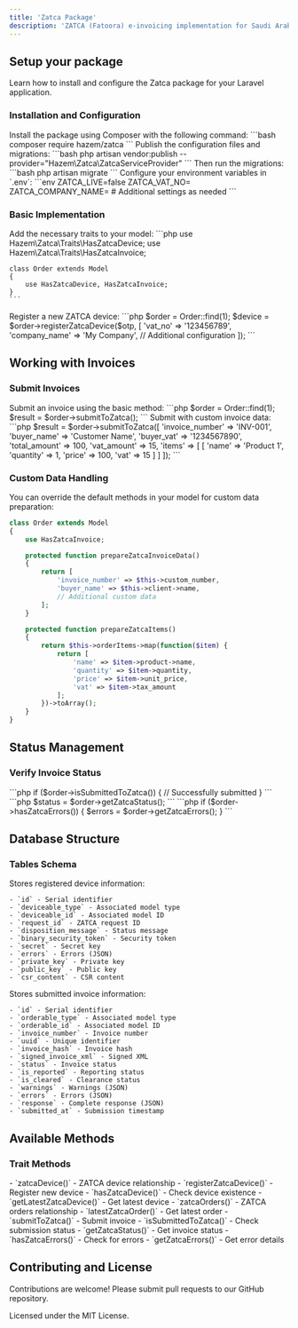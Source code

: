 ```yaml
---
title: 'Zatca Package'
description: 'ZATCA (Fatoora) e-invoicing implementation for Saudi Arabia'
---
```


## Setup your package
Learn how to install and configure the Zatca package for your Laravel application.

### Installation and Configuration
<AccordionGroup>
  <Accordion icon="terminal" title="Install via Composer">
    Install the package using Composer with the following command:
    ```bash
    composer require hazem/zatca
    ```
  </Accordion>
  <Accordion icon="gear" title="Publish Configuration">
    Publish the configuration files and migrations:
    ```bash
    php artisan vendor:publish --provider="Hazem\Zatca\ZatcaServiceProvider"
    ```
    Then run the migrations:
    ```bash
    php artisan migrate
    ```
  </Accordion>
  <Accordion icon="file" title="Environment Setup">
    Configure your environment variables in `.env`:
    ```env
    ZATCA_LIVE=false
    ZATCA_VAT_NO=
    ZATCA_COMPANY_NAME=
    # Additional settings as needed
    ```
  </Accordion>
</AccordionGroup>

### Basic Implementation
<AccordionGroup>
  <Accordion icon="code" title="Add Required Traits">
    Add the necessary traits to your model:
    ```php
    use Hazem\Zatca\Traits\HasZatcaDevice;
    use Hazem\Zatca\Traits\HasZatcaInvoice;

    class Order extends Model
    {
        use HasZatcaDevice, HasZatcaInvoice;
    }
    ```
  </Accordion>
  <Accordion icon="server" title="Register Device">
    Register a new ZATCA device:
    ```php
    $order = Order::find(1);
    $device = $order->registerZatcaDevice($otp, [
        'vat_no' => '123456789',
        'company_name' => 'My Company',
        // Additional configuration
    ]);
    ```
  </Accordion>
</AccordionGroup>

## Working with Invoices

### Submit Invoices
<CardGroup>
  <Card title="Basic Submission" icon="paper-plane">
    Submit an invoice using the basic method:
    ```php
    $order = Order::find(1);
    $result = $order->submitToZatca();
    ```
  </Card>
  <Card title="Custom Data" icon="pen-to-square">
    Submit with custom invoice data:
    ```php
    $result = $order->submitToZatca([
        'invoice_number' => 'INV-001',
        'buyer_name' => 'Customer Name',
        'buyer_vat' => '1234567890',
        'total_amount' => 100,
        'vat_amount' => 15,
        'items' => [
            [
                'name' => 'Product 1',
                'quantity' => 1,
                'price' => 100,
                'vat' => 15
            ]
        ]
    ]);
    ```
  </Card>
</CardGroup>

### Custom Data Handling
<Note>
You can override the default methods in your model for custom data preparation:
</Note>

```php
class Order extends Model
{
    use HasZatcaInvoice;

    protected function prepareZatcaInvoiceData()
    {
        return [
            'invoice_number' => $this->custom_number,
            'buyer_name' => $this->client->name,
            // Additional custom data
        ];
    }

    protected function prepareZatcaItems()
    {
        return $this->orderItems->map(function($item) {
            return [
                'name' => $item->product->name,
                'quantity' => $item->quantity,
                'price' => $item->unit_price,
                'vat' => $item->tax_amount
            ];
        })->toArray();
    }
}
```

## Status Management

### Verify Invoice Status
<CardGroup>
  <Card title="Check Submission" icon="check">
    ```php
    if ($order->isSubmittedToZatca()) {
        // Successfully submitted
    }
    ```
  </Card>
  <Card title="Get Status" icon="circle-info">
    ```php
    $status = $order->getZatcaStatus();
    ```
  </Card>
  <Card title="Check Errors" icon="triangle-exclamation">
    ```php
    if ($order->hasZatcaErrors()) {
        $errors = $order->getZatcaErrors();
    }
    ```
  </Card>
</CardGroup>

## Database Structure

### Tables Schema
<AccordionGroup>
  <Accordion icon="table" title="hazem_devices_zatca">
    Stores registered device information:
    
    - `id` - Serial identifier
    - `deviceable_type` - Associated model type
    - `deviceable_id` - Associated model ID
    - `request_id` - ZATCA request ID
    - `disposition_message` - Status message
    - `binary_security_token` - Security token
    - `secret` - Secret key
    - `errors` - Errors (JSON)
    - `private_key` - Private key
    - `public_key` - Public key
    - `csr_content` - CSR content
  </Accordion>
  <Accordion icon="table" title="hazem_orders_zatca">
    Stores submitted invoice information:
    
    - `id` - Serial identifier
    - `orderable_type` - Associated model type
    - `orderable_id` - Associated model ID
    - `invoice_number` - Invoice number
    - `uuid` - Unique identifier
    - `invoice_hash` - Invoice hash
    - `signed_invoice_xml` - Signed XML
    - `status` - Invoice status
    - `is_reported` - Reporting status
    - `is_cleared` - Clearance status
    - `warnings` - Warnings (JSON)
    - `errors` - Errors (JSON)
    - `response` - Complete response (JSON)
    - `submitted_at` - Submission timestamp
  </Accordion>
</AccordionGroup>

## Available Methods

### Trait Methods
<CardGroup>
  <Card title="HasZatcaDevice Trait" icon="microchip">
    - `zatcaDevice()` - ZATCA device relationship
    - `registerZatcaDevice()` - Register new device
    - `hasZatcaDevice()` - Check device existence
    - `getLatestZatcaDevice()` - Get latest device
  </Card>
  <Card title="HasZatcaInvoice Trait" icon="file-invoice">
    - `zatcaOrders()` - ZATCA orders relationship
    - `latestZatcaOrder()` - Get latest order
    - `submitToZatca()` - Submit invoice
    - `isSubmittedToZatca()` - Check submission status
    - `getZatcaStatus()` - Get invoice status
    - `hasZatcaErrors()` - Check for errors
    - `getZatcaErrors()` - Get error details
  </Card>
</CardGroup>

## Contributing and License

<Note>
  Contributions are welcome! Please submit pull requests to our GitHub repository.
</Note>

Licensed under the MIT License.